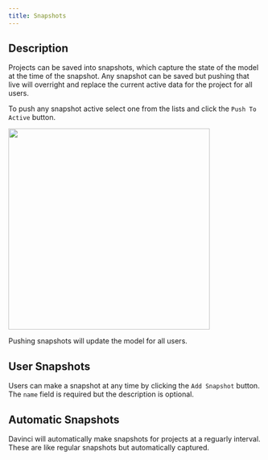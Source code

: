 ```yaml
---
title: Snapshots
---
```


## Description
Projects can be saved into snapshots, which capture the state of the model at the time of the snapshot. Any snapshot can be saved but pushing that live will overright and replace the current active data for the project for all users. 

To push any snapshot active select one from the lists and click the `Push To Active` button.

<img height="400" noZoom src="/images/snapshots.jpg" /> 

<Warning>Pushing snapshots will update the model for all users.</Warning>

## User Snapshots
Users can make a snapshot at any time by clicking the  `Add Snapshot` button. The `name` field is required but the description is optional. 


## Automatic Snapshots
Davinci will automatically make snapshots for projects at a reguarly interval. These are like regular snapshots but automatically captured. 

